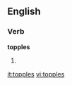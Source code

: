 
==English==

===Verb===
'''topples'''

# {{third-person singular of|[[topple]]}}

[[it:topples]]
[[vi:topples]]